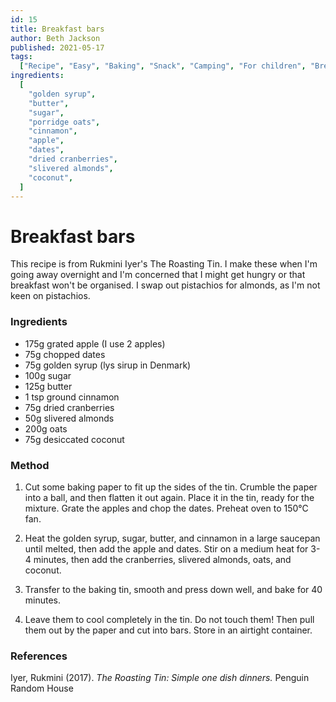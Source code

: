 ```yaml
---
id: 15
title: Breakfast bars
author: Beth Jackson
published: 2021-05-17
tags:
  ["Recipe", "Easy", "Baking", "Snack", "Camping", "For children", "Breakfast"]
ingredients:
  [
    "golden syrup",
    "butter",
    "sugar",
    "porridge oats",
    "cinnamon",
    "apple",
    "dates",
    "dried cranberries",
    "slivered almonds",
    "coconut",
  ]
---
```


# Breakfast bars

<BlogTextWrapper>

This recipe is from Rukmini Iyer's The Roasting Tin. I make these when I'm going away overnight and I'm concerned that I might get hungry or that breakfast won't be organised. I swap out pistachios for almonds, as I'm not keen on pistachios.

</BlogTextWrapper>

<BlogTextWrapper>

### Ingredients

- 175g grated apple (I use 2 apples)
- 75g chopped dates
- 75g golden syrup (lys sirup in Denmark)
- 100g sugar
- 125g butter
- 1 tsp ground cinnamon
- 75g dried cranberries
- 50g slivered almonds
- 200g oats
- 75g desiccated coconut

</BlogTextWrapper>

<BlogTextWrapper>

### Method

1. Cut some baking paper to fit up the sides of the tin. Crumble the paper into a ball, and then flatten it out again. Place it in the tin, ready for the mixture. Grate the apples and chop the dates. Preheat oven to 150°C fan.

2. Heat the golden syrup, sugar, butter, and cinnamon in a large saucepan until melted, then add the apple and dates. Stir on a medium heat for 3-4 minutes, then add the cranberries, slivered almonds, oats, and coconut.

<Timer inputHours={0} inputMinutes={4} inputSeconds={0} />

3. Transfer to the baking tin, smooth and press down well, and bake for 40 minutes.

<Timer inputHours={0} inputMinutes={40} inputSeconds={0} />

4. Leave them to cool completely in the tin. Do not touch them! Then pull them out by the paper and cut into bars. Store in an airtight container.

</BlogTextWrapper>

<BlogTextWrapper>

### References

Iyer, Rukmini (2017). _The Roasting Tin: Simple one dish dinners._ Penguin Random House

</BlogTextWrapper>

<ClickableTags tags={tags} />
